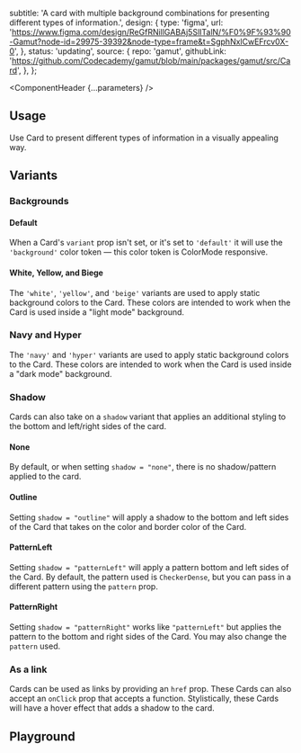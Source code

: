 


  subtitle:
    'A card with multiple background combinations for presenting different types of information.',
  design: {
    type: 'figma',
    url: 'https://www.figma.com/design/ReGfRNillGABAj5SlITalN/%F0%9F%93%90-Gamut?node-id=29975-39392&node-type=frame&t=SgphNxlCwEFrcv0X-0',
  },
  status: 'updating',
  source: {
    repo: 'gamut',
    githubLink:
      'https://github.com/Codecademy/gamut/blob/main/packages/gamut/src/Card',
  },
};

<Meta of={CardStories} />

<ComponentHeader {...parameters} />

## Usage

Use Card to present different types of information in a visually appealing way.

## Variants

### Backgrounds

#### Default
When a Card's `variant` prop isn't set, or it's set to `'default'` it will use the `'background'` color token — this color token is <LinkTo id="Foundations/ColorMode">ColorMode</LinkTo> responsive.

<Canvas of={CardStories.Dynamic} />

#### White, Yellow, and Biege
The `'white'`, `'yellow'`, and `'beige'` variants are used to apply static background colors to the Card. These colors are intended to work when the Card is used inside a "light mode" background.

<Canvas of={CardStories.StaticLight} />

### Navy and Hyper
The `'navy'` and `'hyper'` variants are used to apply static background colors to the Card. These colors are intended to work when the Card is used inside a "dark mode" background.

<Canvas of={CardStories.StaticDark} />

### Shadow
Cards can also take on a `shadow` variant that applies an additional styling to the bottom and left/right sides of the card.


#### None
By default, or when setting `shadow = "none"`, there is no shadow/pattern applied to the card.

<Canvas of={CardStories.ShadowNone} />

#### Outline
Setting `shadow = "outline"` will apply a shadow to the bottom and left sides of the Card that takes on the color and border color of the Card.

<Canvas of={CardStories.ShadowOutline} />

#### PatternLeft
Setting `shadow = "patternLeft"` will apply a pattern bottom and left sides of the Card. By default, the pattern used is `CheckerDense`, but you can pass in a different pattern using the `pattern` prop.

<Canvas of={CardStories.ShadowPatternLeft} />

#### PatternRight
Setting `shadow = "patternRight"` works like `"patternLeft"` but applies the pattern to the bottom and right sides of the Card. You may also change the `pattern` used.

<Canvas of={CardStories.ShadowPatternRight} />

### As a link
Cards can be used as links by providing an `href` prop. These Cards can also accept an `onClick` prop that accepts a function. Stylistically, these Cards will have a hover effect that adds a shadow to the card.


<Canvas of={CardStories.CardLink} />


## Playground

<Canvas sourceState="shown" of={CardStories.Default} />

<Controls />
